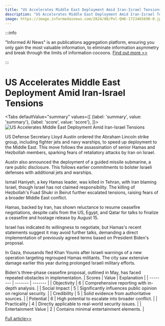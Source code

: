 ```yaml
---
title: "US Accelerates Middle East Deployment Amid Iran-Israel Tensions"
description: "US Accelerates Middle East Deployment Amid Iran-Israel Tensions"
image: https://image.informedainews.com/2024/08/Pol-QH6-1723465690-0.jpg
---
```



:::info

"Informed AI News" is an publications aggregation platform, ensuring you only gain the most valuable information, to eliminate information asymmetry and break through the limits of information cocoons.  [Find out more >>](/)

:::

# US Accelerates Middle East Deployment Amid Iran-Israel Tensions


<Tabs
	defaultValue="summary"
	values={[
	{label: 'summary', value: 'summary'},
	{label: 'score', value: 'score'},
]}>
<TabItem value="summary">
<img
  src="https://image.informedainews.com/2024/08/Pol-QH6-1723465690-0.jpg"
  alt="US Accelerates Middle East Deployment Amid Iran-Israel Tensions"
/>



US Defense Secretary Lloyd Austin ordered the Abraham Lincoln strike group, including fighter jets and navy warships, to speed up deployment to the Middle East. This move follows the assassination of senior Hamas and Hezbollah members, sparking fears of retaliatory attacks by Iran on Israel.

Austin also announced the deployment of a guided missile submarine, a rare public disclosure. This follows earlier commitments to bolster Israeli defenses with additional jets and warships.

Ismail Haniyeh, a key Hamas leader, was killed in Tehran, with Iran blaming Israel, though Israel has not claimed responsibility. The killing of Hezbollah's Fuad Shukr in Beirut further escalated tensions, raising fears of a broader Middle East conflict.

Hamas, backed by Iran, has shown reluctance to resume ceasefire negotiations, despite calls from the US, Egypt, and Qatar for talks to finalize a ceasefire and hostage release by August 15.

Israel has indicated its willingness to negotiate, but Hamas's recent statements suggest it may avoid further talks, demanding a direct implementation of previously agreed terms based on President Biden's proposal.

In Gaza, thousands fled Khan Younis after Israeli warnings of a new operation targeting regrouped Hamas militants. The city saw extensive damage earlier this year during prolonged Israeli military efforts.

Biden's three-phase ceasefire proposal, outlined in May, has faced repeated obstacles in implementation.
</TabItem>
<TabItem value="score">
	| Scores     | Value   | Explanation |
	| -------- | ------- | ------- |
	| Objectivity  | 6    | Comprehensive reporting with in-depth analysis.    |
	| Social Impact | 5     | Significantly influences public opinion on regional security.    |
	| Credibility    | 5    | Solid evidence from authoritative sources.    |
	| Potential    | 6    | High potential to escalate into broader conflict.    |
	| Practicality    | 4    | Directly applicable to real-world security issues.    |
	| Entertainment Value    | 2    | Contains minimal entertainment elements.    |
</TabItem>
</Tabs>

[Full article>>](https://www.theguardian.com/world/article/2024/aug/12/us-military-strike-group-jets-submarine-middle-east-iran-attack-israel)
